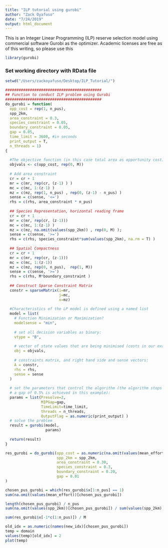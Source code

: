 ```yaml
---
title: "ILP tutorial using gurobi"
author: "Zack Oyafuso"
date: "7/24/2019"
output: html_document
---
```


This is an Integer Linear Programming (ILP) reserve selection model using commercial software Gurobi as the optimizer. Academic licenses are free as of this writing, so please use this 

```r
library(gurobi)
```

### Set working directory with RData file
```r
setwd("/Users/zackoyafuso/Desktop/ILP_Tutorial/")
```

```r
###########################################
## Function to conduct ILP problem using Gurobi
###########################################
do_gurobi = function(
  opp_cost = rep(1, n_pus),
  spp_2km,
  area_constraint = 0.3,
  species_constraint = 0.05,
  boundary_constraint = 0.05,
  gap = 0.05,
  time_limit = 3600, #in seconds
  print_output = T,
  n_threads = 1)
{
  
  #The objective function (in this case total area as opportunity cost) is a vector with length of the number of decison variables. We have M decision variables that we don't need in the objective function value, so while we need to include them, their coefficient values are set to zero so they don't contribute to the objective function value.
  objvals <- c(opp_cost, rep(0, M))
  
  # Add area constraint
  cr = cr + 1
  mr = c(mr, rep(cr, (z-1) ) )
  mc = c(mc, 1:(z-1) )
  mz = c(mz, rep(1, n_pus) , rep(0, (z-1) - n_pus) )
  sense = c(sense, '<=')
  rhs = c(rhs, area_constraint * n_pus)
  
  ## Species Representation, horizontal reading frame
  cr = cr + 1
  mr = c(mr, rep(cr, (z-1)))
  mc = c(mc, 1:(z-1) )
  mz = c(mz, na.omit(values(spp_2km)) , rep(0, M) );
  sense = c(sense, '>=')
  rhs = c(rhs, species_constraint*sum(values(spp_2km), na.rm = T) )
  
  ## Spatial Compactness
  cr = cr + 1
  mr = c(mr, rep(cr, (z-1)))
  mc = c(mc, 1:(z-1))
  mz = c(mz, rep(0, n_pus),  rep(1, M))
  sense = c(sense, '>=')
  rhs = c(rhs, M*boundary_constraint )
  
  ## Construct Sparse Constraint Matrix
  constr = sparseMatrix(i=mr, 
                        j=mc, 
                        x=mz)
  
  #Characteristics of the LP model is defined using a named list
  model = list(
    # Function Minimization or Maximization?
    modelsense = "min",
    
    # set all decision variables as binary:
    vtype = "B",
    
    # vector of state values that are being minimised (costs in our example):
    obj = objvals,
    
    # constraints matrix, and right hand side and sense vectors:
    A = constr,
    rhs = rhs,
    sense = sense
  )
  
  # set the parameters that control the algorithm (the algorithm stops when
  # a gap of 0.5% is achieved in this example):
  params = list(Presolve=2, 
                MIPGap=gap, 
                TimeLimit=time_limit, 
                threads = n_threads, 
                OutputFlag = as.numeric(print_output) )
  # solve the problem
  result = gurobi(model,
                  params)
  
  return(result)
}

res_gurobi = do_gurobi(opp_cost = as.numeric(na.omit(values(mean_effort))),
                       spp_2km = spp_2km, 
                       area_constraint = 0.30, 
                       species_constraint = 0.3,
                       boundary_constraint = 0.20, 
                       gap = 0.01
)

```

```r
chosen_pus_gurobi = which(res_gurobi$x[1:n_pus] == 1)
sum(na.omit(values(mean_effort))[chosen_pus_gurobi])

length(chosen_pus_gurobi) / n_pus
sum(na.omit(values(spp_2km))[chosen_pus_gurobi]) / sum(values(spp_2km), na.rm = T)

sum(res_gurobi$x[-1*c(1:n_pus)]) / M
```

```r
old_idx = as.numeric(names(new_idx)[chosen_pus_gurobi])
temp = domain
values(temp)[old_idx] = 2
plot(temp)
```